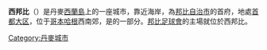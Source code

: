 {{Multiple issues|
{{Expand language|1=en|time=2020-11-01T09:37:20+00:00}}
{{Unreferenced|time=2020-11-01T09:37:20+00:00}}
}}
{{noteTA
|1=zh:邦比; zh-tw:布隆德比
}}
{{Infobox settlement
| official_name   = 西邦比
| native_name     = Brøndbyvester
| settlement_type = 首府
| image_skyline   = Broendby Raadhus.JPG
| pushpin_map     = Denmark
| coordinates     = {{coord|55|38|43|N|12|24|36|E|type:city_region:DK|display=ti}}
| subdivision_type  = 國家
| subdivision_name  = {{flag|Denmark}}
| subdivision_type1 = 大區
| subdivision_name1 = [[首都大區|首都大區]]
| subdivision_type2 = 自治市
| subdivision_name2 = [[邦比自治市|邦比自治市]]
| population      = 34,882人
| timezone        = [[UTC+01:00|UTC+01:00]]
| postal_code     = 2605
}}
'''西邦比'''（{{lang-da|Brøndbyvester}}）是丹麥[[西蘭島|西蘭島]]上的一座城市，靠近海岸，為[[邦比自治市|邦比自治市]]的首府，地處[[首都大区|首都大区]]，位于[[哥本哈根|哥本哈根]]西南郊，是{{link-en|哥本哈根都市圈|Copenhagen urban area}}的一部分。[[邦比足球會|邦比足球會]]的主場就位於西邦比。

{{commonscat}}
{{normdaten}}
{{DEFAULTSORT:Brondbyvester}}
[[Category:丹麥城市|Category:丹麥城市]]
{{denmark-geo-stub}}